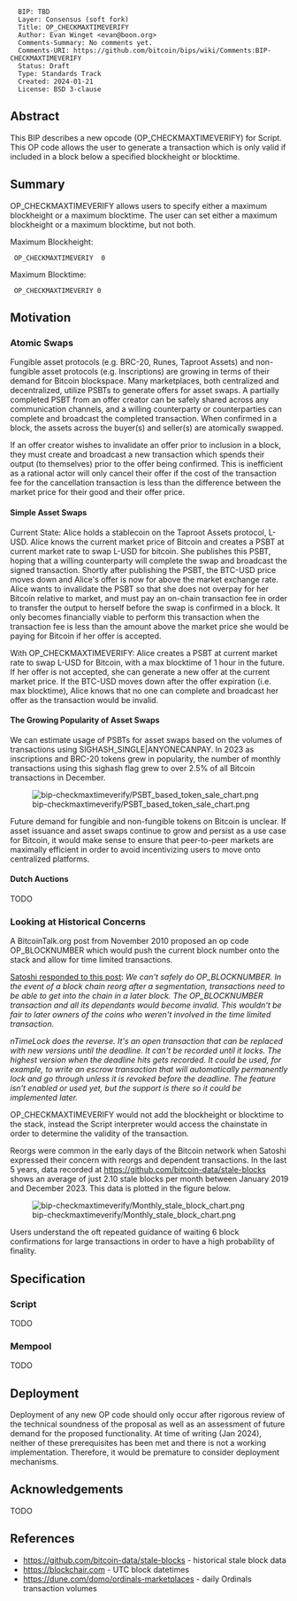 <pre>
  BIP: TBD
  Layer: Consensus (soft fork)
  Title: OP_CHECKMAXTIMEVERIFY
  Author: Evan Winget <evan@boon.org>
  Comments-Summary: No comments yet.
  Comments-URI: https://github.com/bitcoin/bips/wiki/Comments:BIP-CHECKMAXTIMEVERIFY
  Status: Draft
  Type: Standards Track
  Created: 2024-01-21
  License: BSD 3-clause
</pre>

==Abstract==

This BIP describes a new opcode (OP_CHECKMAXTIMEVERIFY) for Script. This OP code allows the user to generate a transaction which is only valid if included in a block below a specified blockheight or blocktime.


==Summary==

OP_CHECKMAXTIMEVERIFY allows users to specify either a maximum blockheight or a maximum blocktime. The user can set either a maximum blockheight or a maximum blocktime, but not both.

Maximum Blockheight: 
  OP_CHECKMAXTIMEVERIY <max_blockheight> 0
Maximum Blocktime: 
  OP_CHECKMAXTIMEVERIY 0 <max_blocktime>


==Motivation==

===Atomic Swaps===

Fungible asset protocols (e.g. BRC-20, Runes, Taproot Assets) and non-fungible asset protocols (e.g. Inscriptions) are growing in terms of their demand for Bitcoin blockspace. Many marketplaces, both centralized and decentralized, utilize PSBTs to generate offers for asset swaps. A partially completed PSBT from an offer creator can be safely shared across any communication channels, and a willing counterparty or counterparties can complete and broadcast the completed transaction. When confirmed in a block, the assets across the buyer(s) and seller(s) are atomically swapped.

If an offer creator wishes to invalidate an offer prior to inclusion in a block, they must create and broadcast a new transaction which spends their output (to themselves) prior to the offer being confirmed. This is inefficient as a rational actor will only cancel their offer if the cost of the transaction fee for the cancellation transaction is less than the difference between the market price for their good and their offer price.

====Simple Asset Swaps====

Current State:
Alice holds a stablecoin on the Taproot Assets protocol, L-USD. Alice knows the current market price of Bitcoin and creates a PSBT at current market rate to swap L-USD for bitcoin. She publishes this PSBT, hoping that a willing counterparty will complete the swap and broadcast the signed transaction. Shortly after publishing the PSBT, the BTC-USD price moves down and Alice's offer is now for above the market exchange rate. Alice wants to invalidate the PSBT so that she does not overpay for her Bitcoin relative to market, and must pay an on-chain transaction fee in order to transfer the output to herself before the swap is confirmed in a block. It only becomes financially viable to perform this transaction when the transaction fee is less than the amount above the market price she would be paying for Bitcoin if her offer is accepted.

With OP_CHECKMAXTIMEVERIFY:
Alice creates a PSBT at current market rate to swap L-USD for Bitcoin, with a max blocktime of 1 hour in the future. If her offer is not accepted, she can generate a new offer at the current market price. If the BTC-USD moves down after the offer expiration (i.e. max blocktime), Alice knows that no one can complete and broadcast her offer as the transaction would be invalid.

====The Growing Popularity of Asset Swaps====
We can estimate usage of PSBTs for asset swaps based on the volumes of transactions using SIGHASH_SINGLE|ANYONECANPAY. In 2023 as inscriptions and BRC-20 tokens grew in popularity, the number of monthly transactions using this sighash flag grew to over 2.5% of all Bitcoin transactions in December.

[[File:bip-checkmaxtimeverify/PSBT_based_token_sale_chart.png|frame]]

Future demand for fungible and non-fungible tokens on Bitcoin is unclear. If asset issuance and asset swaps continue to grow and persist as a use case for Bitcoin, it would make sense to ensure that peer-to-peer markets are maximally efficient in order to avoid incentivizing users to move onto centralized platforms.

====Dutch Auctions====
TODO


===Looking at Historical Concerns===

A BitcoinTalk.org post from November 2010 proposed an op code OP_BLOCKNUMBER which would push the current block number onto the stack and allow for time limited transactions.

[https://bitcointalk.org/index.php?topic=1786.msg22119#msg22119 Satoshi responded to this post]:
''We can't safely do OP_BLOCKNUMBER.  In the event of a block chain reorg after a segmentation, transactions need to be able to get into the chain in a later block.  The OP_BLOCKNUMBER transaction and all its dependants would become invalid.  This wouldn't be fair to later owners of the coins who weren't involved in the time limited transaction.''

''nTimeLock does the reverse.  It's an open transaction that can be replaced with new versions until the deadline.  It can't be recorded until it locks.  The highest version when the deadline hits gets recorded.  It could be used, for example, to write an escrow transaction that will automatically permanently lock and go through unless it is revoked before the deadline.  The feature isn't enabled or used yet, but the support is there so it could be implemented later.''

OP_CHECKMAXTIMEVERIFY would not add the blockheight or blocktime to the stack, instead the Script interpreter would access the chainstate in order to determine the validity of the transaction.

Reorgs were common in the early days of the Bitcoin network when Satoshi expressed their concern with reorgs and dependent transactions. In the last 5 years, data recorded at [https://github.com/bitcoin-data/stale-blocks https://github.com/bitcoin-data/stale-blocks] shows an average of just 2.10 stale blocks per month between January 2019 and December 2023. This data is plotted in the figure below.

[[File:bip-checkmaxtimeverify/Monthly_stale_block_chart.png|frame]]

Users understand the oft repeated guidance of waiting 6 block confirmations for large transactions in order to have a high probability of finality.


==Specification==

===Script===

TODO


===Mempool===

TODO


==Deployment==

Deployment of any new OP code should only occur after rigorous review of the technical soundness of the proposal as well as an assessment of future demand for the proposed functionality. At time of writing (Jan 2024), neither of these prerequisites has been met and there is not a working implementation. Therefore, it would be premature to consider deployment mechanisms.


==Acknowledgements==

TODO


==References==

* https://github.com/bitcoin-data/stale-blocks - historical stale block data
* https://blockchair.com - UTC block datetimes
* https://dune.com/domo/ordinals-marketplaces - daily Ordinals transaction volumes
